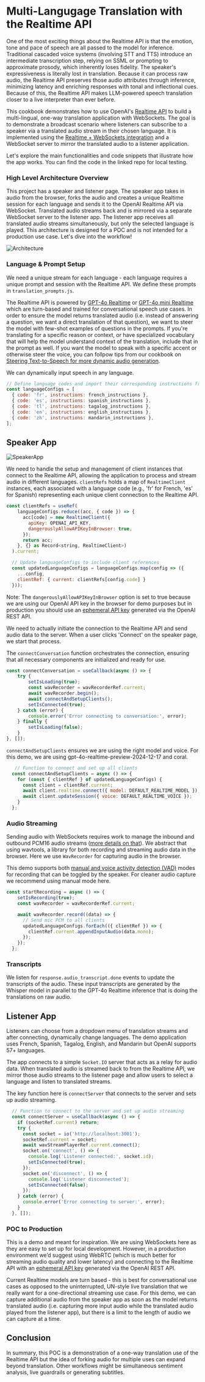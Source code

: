 # Multi-Langugage Translation with the Realtime API

One of the most exciting things about the Realtime API is that the emotion, tone and pace of speech are all passed to the model for inference. Traditional cascaded voice systems (involving STT and TTS) introduce an intermediate transcription step, relying on SSML or prompting to approximate prosody, which inherently loses fidelity. The speaker's expressiveness is literally lost in translation. Because it can process raw audio, the Realtime API preserves those audio attributes through inference, minimizing latency and enriching responses with tonal and inflectional cues. Because of this, the Realtime API makes LLM-powered speech translation closer to a live interpreter than ever before. 

This cookbook demonstrates how to use OpenAI's [ Realtime API](https://platform.openai.com/docs/guides/realtime) to build a multi-lingual, one-way translation application with WebSockets. The goal is to demonstrate a broadcast scenario where listeners can subscribe to a speaker via a translated audio stream in their chosen language. It is implemented using the [Realtime + WebSockets integration](https://platform.openai.com/docs/guides/realtime-websocket) and a WebSocket server to mirror the translated audio to a listener application. 


Let's explore the main functionalities and code snippets that illustrate how the app works. You can find the code in the linked repo for local testing.

### High Level Architecture Overview

This project has a speaker and listener page. The speaker app takes in audio from the browser, forks the audio and creates a unique Realtime session for each language and sends it to the OpenAI Realtime API via WebSocket. Translated audio streams back and is mirrored via a separate WebSocket server to the listener app. The listener app receives all translated audio streams simultaneously, but only the selected language is played. This architecture is designed for a POC and is not intended for a production use case. Let's dive into the workflow!

![Architecture](translation_images/Realtime_flow_diagram.png)

### Language & Prompt Setup

We need a unique stream for each language - each language requires a unique prompt and session with the Realtime API. We define these prompts in  `translation_prompts.js`.

The Realtime API is powered by [GPT-4o Realtime](https://platform.openai.com/docs/models/gpt-4o-realtime-preview) or [GPT-4o mini Realtime](https://platform.openai.com/docs/models/gpt-4o-mini-realtime-preview) which are turn-based and trained for conversational speech use cases. In order to ensure the model returns translated audio (i.e. instead of answering a question, we want a direct translation of that question), we want to steer the model with few-shot examples of questions in the prompts. If you're translating for a specific reason or context, or have specialized vocabulary that will help the model understand context of the translation, include that in the prompt as well. If you want the model to speak with a specific accent or otherwise steer the voice, you can follpow tips from our cookbook on [Steering Text-to-Speech for more dynamic audio generation](https://cookbook.openai.com/examples/voice_solutions/steering_tts).

We can dynamically input speech in any language.

```js
// Define language codes and import their corresponding instructions from our prompt config file
const languageConfigs = [
  { code: 'fr', instructions: french_instructions },
  { code: 'es', instructions: spanish_instructions },
  { code: 'tl', instructions: tagalog_instructions },
  { code: 'en', instructions: english_instructions },
  { code: 'zh', instructions: mandarin_instructions },
];
```

## Speaker App 

![SpeakerApp](translation_images/SpeakerApp.png) 

We need to handle the setup and management of client instances that connect to the Realtime API, allowing the application to process and stream audio in different languages. `clientRefs` holds a map of `RealtimeClient` instances, each associated with a language code (e.g., 'fr' for French, 'es' for Spanish) representing each unique client connection to the Realtime API. 

```js
const clientRefs = useRef(
    languageConfigs.reduce((acc, { code }) => {
      acc[code] = new RealtimeClient({
        apiKey: OPENAI_API_KEY,
        dangerouslyAllowAPIKeyInBrowser: true,
      });
      return acc;
    }, {} as Record<string, RealtimeClient>)
  ).current;

  // Update languageConfigs to include client references
  const updatedLanguageConfigs = languageConfigs.map(config => ({
    ...config,
    clientRef: { current: clientRefs[config.code] }
  }));
  ```

Note: The `dangerouslyAllowAPIKeyInBrowser` option is set to true because we are using our OpenAI API key in the browser for demo purposes but in production you should use an [ephemeral API key](https://platform.openai.com/docs/api-reference/realtime-sessions) generated via the OpenAI REST API. 

We need to actually initiate the connection to the Realtime API and send audio data to the server. When a user clicks 'Connect' on the speaker page, we start that process. 
 
The `connectConversation` function orchestrates the connection, ensuring that all necessary components are initialized and ready for use. 

```js
const connectConversation = useCallback(async () => {
    try {
        setIsLoading(true);
        const wavRecorder = wavRecorderRef.current;
        await wavRecorder.begin();
        await connectAndSetupClients();
        setIsConnected(true);
    } catch (error) {
        console.error('Error connecting to conversation:', error);
    } finally {
        setIsLoading(false);
    }
}, []);
```

 `connectAndSetupClients` ensures we are using the right model and voice. For this demo, we are using gpt-4o-realtime-preview-2024-12-17 and coral. 

```js
   // Function to connect and set up all clients
  const connectAndSetupClients = async () => {
    for (const { clientRef } of updatedLanguageConfigs) {
      const client = clientRef.current;
      await client.realtime.connect({ model: DEFAULT_REALTIME_MODEL });
      await client.updateSession({ voice: DEFAULT_REALTIME_VOICE });
    }
  };
```

### Audio Streaming

Sending audio with WebSockets requires work to manage the inbound and outbound PCM16 audio streams ([more details on that](https://platform.openai.com/docs/guides/realtime-model-capabilities#handling-audio-with-websockets)). We abstract that using wavtools, a library for both recording and streaming audio data in the browser. Here we use `WavRecorder` for capturing audio in the browser.

This demo supports both [manual and voice activity detection (VAD)](https://platform.openai.com/docs/guides/realtime-model-capabilities#voice-activity-detection-vad) modes for recording that can be toggled by the speaker. For cleaner audio capture we recommend using manual mode here. 

```js
const startRecording = async () => {
    setIsRecording(true);
    const wavRecorder = wavRecorderRef.current;

    await wavRecorder.record((data) => {
      // Send mic PCM to all clients
      updatedLanguageConfigs.forEach(({ clientRef }) => {
        clientRef.current.appendInputAudio(data.mono);
      });
    });
  };
  ```

### Transcripts

We listen for `response.audio_transcript.done` events to update the transcripts of the audio. These input transcripts are generated by the Whisper model in parallel to the GPT-4o Realtime inference that is doing the translations on raw audio. 

## Listener App

Listeners can choose from a dropdown menu of translation streams and after connecting, dynamically change languages. The demo application uses French, Spanish, Tagalog, English, and Mandarin but OpenAI supports 57+ languages.

The app connects to a simple `Socket.IO` server that acts as a relay for audio data. When translated audio is streamed back to from the Realtime API, we mirror those audio streams to the listener page and allow users to select a language and listen to translated streams. 

The key function here is `connectServer` that connects to the server and sets up audio streaming. 

```js
  // Function to connect to the server and set up audio streaming
  const connectServer = useCallback(async () => {
    if (socketRef.current) return;
    try {
      const socket = io('http://localhost:3001');
      socketRef.current = socket;
      await wavStreamPlayerRef.current.connect();
      socket.on('connect', () => {
        console.log('Listener connected:', socket.id);
        setIsConnected(true);
      });
      socket.on('disconnect', () => {
        console.log('Listener disconnected');
        setIsConnected(false);
      });
    } catch (error) {
      console.error('Error connecting to server:', error);
    }
  }, []);
```

### POC to Production

This is a demo and meant for inspiration. We are using WebSockets here as they are easy to set up for local development. However, in a production environment we’d suggest using WebRTC (which is much better for streaming audio quality and lower latency) and connecting to the Realtime API with an [ephemeral API key](https://platform.openai.com/docs/api-reference/realtime-sessions) generated via the OpenAI REST API. 

Current Realtime models are turn based - this is best for conversational use cases as opposed to the uninterrupted, UN-style live translation that we really want for a one-directional streaming use case. For this demo, we can capture additional audio from the speaker app as soon as the model returns translated audio (i.e. capturing more input audio while the translated audio played from the listener app), but there is a limit to the length of audio we can capture at a time. 

## Conclusion

In summary, this POC is a demonstration of a one-way translation use of the Realtime API but the idea of forking audio for multiple uses can expand beyond translation. Other workflows might be simultaneous sentiment analysis, live guardrails or generating subtitles.